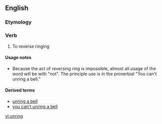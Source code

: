 ==English==

===Etymology===
{{prefix|un|ring}}

===Verb===
{{en-verb|unrings|unringing|unrung}}

# To reverse ringing

====Usage notes====
*Because the act of reversing ring is impossible, almost all usage of the word will be with "not". The principle use is in the proverbial "You can't unring a bell."

====Derived terms====
*[[unring a bell]]
*[[you can't unring a bell]]

[[vi:unring]]